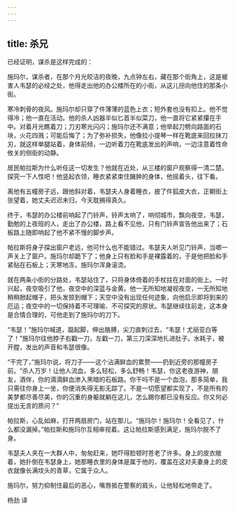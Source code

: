 ```yaml
---
---
---
```

title: 杀兄
---




已经证明，谋杀是这样完成的：

施玛尔，谋杀者，在那个月光皎洁的夜晚，九点钟左右，藏在那个街角上，这是被害人韦瑟的必经之处，他得走出他的办公楼所在的小街，从这儿拐向他住的那条小街。

寒冷刺骨的夜风。施玛尔却只穿了件薄薄的蓝色上衣；短外套也没有扣上。他不觉得冷；他一直在活动。他的杀人凶器半似匕首半似菜刀，他一直将它紧紧攥在手中。对着月光瞧着刀；刀刃寒光闪闪；施玛尔还不满意；他举起刀劈向路面的石块，火花四溅；可能后悔了；为了弥补损失，他像拉小提琴一样在靴底来回拉抹刀刃，就这样单腿站着，身体前倾，一边听着刀在靴底发出的声响，一边注意着性命攸关的侧街的动静。

居民帕拉斯为什么听任这一切发生？他就在近处，从三楼的窗户观察得一清二楚。探究一下人性吧！他竖起衣领，睡衣紧紧束住臃肿的身体，他摇着头，往下看。

离他有五幢房子远，跟他斜对着，韦瑟夫人身着睡衣，披了件狐皮大衣，正朝街上张望着，她丈夫迟迟未归，今天耽搁得真久。

终于，韦瑟的办公楼前响起了门铃声，铃声太响了，响彻城市，飘向夜空，韦瑟，勤勉的上夜班的人，走出了办公楼，路上看不见他，只有门铃声宣告他出来了；石板路上随即响起了他不紧不慢的脚步声。

帕拉斯将身子探出窗户老远，他可什么也不能错过。韦瑟夫人听见门铃声，当啷一声关上了窗户。施玛尔却跪下了；他身上只有脸和手是裸露着的，于是他把脸和手紧贴在石板上；天寒地冻，施玛尔浑身滚烫。

就在两条小街的分路处，韦瑟站住了，只将身体倚着的手杖拄在对面的街上。一时兴起，夜空吸引了他，夜空中的深蓝与金黄。他一无所知地凝视夜空，一无所知地稍稍掀起帽子，把头发掠到帽下；天空中没有出现任何迹象，向他启示即将到来的厄运；夜空中的一切保持着不可理喻、不可探究的原状。韦瑟继续往前走，这本身是合情合理的，可他走到了施玛尔的刀下。

“韦瑟！”施玛尔喊道，踮起脚，伸出胳膊，尖刀直刺过去，“韦瑟！尤丽亚白等了！”施玛尔往他脖子右戳一刀，左戳一刀，第三刀深深地扎进肚子。水耗子，被开膛，发出的声音和韦瑟很像。

“干完了，”施玛尔说，将刀子——这个沾满鲜血的累赘——扔到近旁的那幢房子前。“杀人万岁！让他人流血，多么轻松，多么舒畅！韦瑟，你这老夜游神，朋友，酒伴，你的滴滴鲜血渗入黑暗的石板路。你干吗不是一个血泡，那多简单，我只需往你身上一坐，你便消失得无影无踪了。不是一切愿望都实现了，不是所有的美梦都尽善尽美，你的沉重的身躯就躺在这儿，怎么踢你都已没有反应。你又何必提出无言的质问？”

帕拉斯，心乱如麻，打开两扇房门，站在那儿。“施玛尔！施玛尔！全看见了，什么都没漏掉。”帕拉斯和施玛尔互相审视着。这让帕拉斯感到满足，施玛尔脱不了身。

韦瑟夫人夹在一大群人中，匆匆赶来，她吓得脸顿时苍老了许多。身上的皮衣敞着，她扑倒在韦瑟身上，她那睡衣里的身体是属于他的，覆盖在这对夫妻身上的皮衣就像长满坟头的青草，它属于众人。

施玛尔，努力抑制住最后的恶心，嘴唇抵在警察的肩头，让他轻松地带走了。

杨劲 译